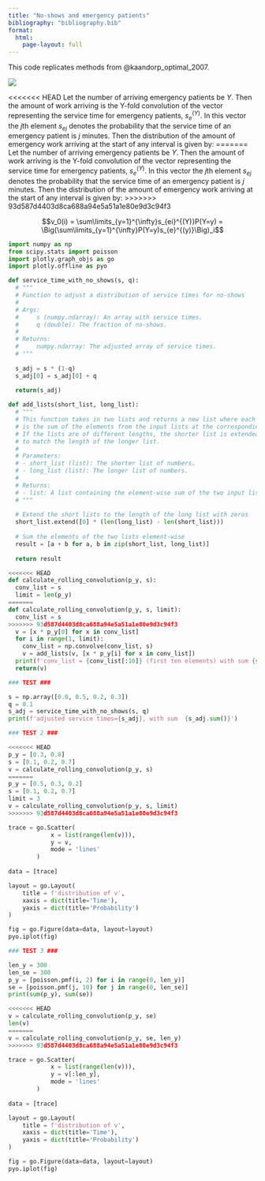 ```yaml
---
title: "No-shows and emergency patients"
bibliography: "bibliography.bib"
format:
  html:
    page-layout: full
---
```


This code replicates methods from @kaandorp_optimal_2007.

![](images/20230831_105330.jpeg)

<<<<<<< HEAD
Let the number of arriving emergency patients be $Y$. Then the amount of work arriving is the Y-fold convolution of the vector representing the service time for emergency patients, $s_e^{(Y)}$. In this vector the $j$th element $s_{ej}$ denotes the probability that the service time of an emergency patient is $j$ minutes. Then the distribution of the amount of emergency work arriving at the start of any interval is given by:
=======
Let the number of
arriving emergency patients be $Y$. Then the amount of work arriving is the Y-fold convolution of the vector representing the service time for emergency patients, $s_e^{(Y)}$. In this vector the $j$th element $s_{ej}$ denotes the probability that the service time of an emergency patient is $j$ minutes. Then the distribution of the amount of emergency work arriving at the start of any interval is given by:
>>>>>>> 93d587d4403d8ca688a94e5a51a1e80e9d3c94f3

$$v_0(i) = \sum\limits_{y=1}^{\infty}s_{ei}^{(Y)}P(Y=y) = \Big(\sum\limits_{y=1}^{\infty}P(Y=y)s_{e}^{(y)}\Big)_i$$

```python
import numpy as np
from scipy.stats import poisson
import plotly.graph_objs as go
import plotly.offline as pyo

def service_time_with_no_shows(s, q):
  # """
  # Function to adjust a distribution of service times for no-shows
  # 
  # Args:
  #     s (numpy.ndarray): An array with service times.
  #     q (double): The fraction of no-shows.
  # 
  # Returns:
  #     numpy.ndarray: The adjusted array of service times.
  # """
  
  s_adj = s * (1-q)
  s_adj[0] = s_adj[0] + q
  
  return(s_adj)

def add_lists(short_list, long_list):
  # """
  # This function takes in two lists and returns a new list where each element 
  # is the sum of the elements from the input lists at the corresponding position.
  # If the lists are of different lengths, the shorter list is extended with zeros 
  # to match the length of the longer list.
  # 
  # Parameters:
  # - short_list (list): The shorter list of numbers.
  # - long_list (list): The longer list of numbers.
  # 
  # Returns:
  # - list: A list containing the element-wise sum of the two input lists.
  # """
  
  # Extend the short lists to the length of the long list with zeros
  short_list.extend([0] * (len(long_list) - len(short_list)))
  
  # Sum the elements of the two lists element-wise
  result = [a + b for a, b in zip(short_list, long_list)]
  
  return result

<<<<<<< HEAD
def calculate_rolling_convolution(p_y, s):
  conv_list = s
  limit = len(p_y)
=======
def calculate_rolling_convolution(p_y, s, limit):
  conv_list = s
>>>>>>> 93d587d4403d8ca688a94e5a51a1e80e9d3c94f3
  v = [x * p_y[0] for x in conv_list]
  for i in range(1, limit):
    conv_list = np.convolve(conv_list, s)
    v = add_lists(v, [x * p_y[i] for x in conv_list])
  print(f'conv_list = {conv_list[:10]} (first ten elements) with sum {sum(conv_list)}, v = {v[:10]} with sum {sum(v)}')
  return(v)
```

```python
### TEST ###

s = np.array([0.0, 0.5, 0.2, 0.3])
q = 0.1
s_adj = service_time_with_no_shows(s, q)
print(f'adjusted service times={s_adj}, with sum  {s_adj.sum()}')

```

```python
### TEST 2 ###

<<<<<<< HEAD
p_y = [0.3, 0.8]
s = [0.1, 0.2, 0.7]
v = calculate_rolling_convolution(p_y, s)
=======
p_y = [0.5, 0.3, 0.2]
s = [0.1, 0.2, 0.7]
limit = 3
v = calculate_rolling_convolution(p_y, s, limit)
>>>>>>> 93d587d4403d8ca688a94e5a51a1e80e9d3c94f3
```

```python
trace = go.Scatter(
            x = list(range(len(v))),
            y = v,
            mode = 'lines'
        )
        
data = [trace]

layout = go.Layout(
    title = f'distribution of v',
    xaxis = dict(title='Time'),
    yaxis = dict(title='Probability')
)

fig = go.Figure(data=data, layout=layout)
pyo.iplot(fig)
```

```python
### TEST 3 ###

len_y = 300
len_se = 300
p_y = [poisson.pmf(i, 2) for i in range(0, len_y)]
se = [poisson.pmf(j, 10) for j in range(0, len_se)]
print(sum(p_y), sum(se))

<<<<<<< HEAD
v = calculate_rolling_convolution(p_y, se)
len(v)
=======
v = calculate_rolling_convolution(p_y, se, len_y)
>>>>>>> 93d587d4403d8ca688a94e5a51a1e80e9d3c94f3
```

```python
trace = go.Scatter(
            x = list(range(len(v))),
            y = v[:len_y],
            mode = 'lines'
        )
        
data = [trace]

layout = go.Layout(
    title = f'distribution of v',
    xaxis = dict(title='Time'),
    yaxis = dict(title='Probability')
)

fig = go.Figure(data=data, layout=layout)
pyo.iplot(fig)
```
